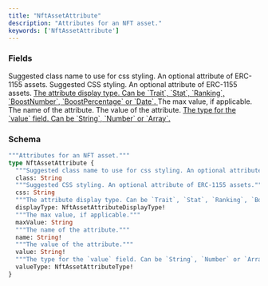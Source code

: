 ```yaml
---
title: "NftAssetAttribute"
description: "Attributes for an NFT asset."
keywords: ['NftAssetAttribute']
---
```


### Fields

<ResponseField name="class" type="String">
  Suggested class name to use for css styling. An optional attribute of ERC-1155 assets.
</ResponseField>

<ResponseField name="css" type="String">
  Suggested CSS styling. An optional attribute of ERC-1155 assets.
</ResponseField>

<a href="/api-reference/types/nftassetattributedisplaytype">
  <ResponseField name="displayType" type="NftAssetAttributeDisplayType!" required>
    The attribute display type. Can be `Trait`, `Stat`, `Ranking`, `BoostNumber`, `BoostPercentage` or `Date`.
  </ResponseField>
</a>

<ResponseField name="maxValue" type="String">
  The max value, if applicable.
</ResponseField>

<ResponseField name="name" type="String!" required>
  The name of the attribute.
</ResponseField>

<ResponseField name="value" type="String!" required>
  The value of the attribute.
</ResponseField>

<a href="/api-reference/types/nftassetattributetype">
  <ResponseField name="valueType" type="NftAssetAttributeType!" required>
    The type for the `value` field. Can be `String`, `Number` or `Array`.
  </ResponseField>
</a>

### Schema


```graphql 
"""Attributes for an NFT asset."""
type NftAssetAttribute {
  """Suggested class name to use for css styling. An optional attribute of ERC-1155 assets."""
  class: String
  """Suggested CSS styling. An optional attribute of ERC-1155 assets."""
  css: String
  """The attribute display type. Can be `Trait`, `Stat`, `Ranking`, `BoostNumber`, `BoostPercentage` or `Date`."""
  displayType: NftAssetAttributeDisplayType!
  """The max value, if applicable."""
  maxValue: String
  """The name of the attribute."""
  name: String!
  """The value of the attribute."""
  value: String!
  """The type for the `value` field. Can be `String`, `Number` or `Array`."""
  valueType: NftAssetAttributeType!
}
```
